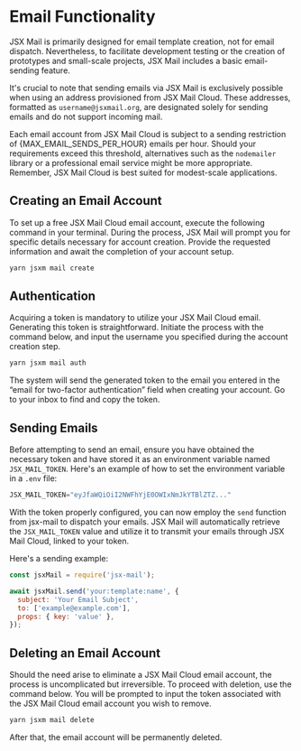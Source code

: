 
# Email Functionality

JSX Mail is primarily designed for email template creation, not for email dispatch. Nevertheless, to facilitate development testing or the creation of prototypes and small-scale projects, JSX Mail includes a basic email-sending feature.

It's crucial to note that sending emails via JSX Mail is exclusively possible when using an address provisioned from JSX Mail Cloud. These addresses, formatted as `username@jsxmail.org`, are designated solely for sending emails and do not support incoming mail.

Each email account from JSX Mail Cloud is subject to a sending restriction of {MAX_EMAIL_SENDS_PER_HOUR} emails per hour. Should your requirements exceed this threshold, alternatives such as the `nodemailer` library or a professional email service might be more appropriate. Remember, JSX Mail Cloud is best suited for modest-scale applications.

## Creating an Email Account

To set up a free JSX Mail Cloud email account, execute the following command in your terminal. During the process, JSX Mail will prompt you for specific details necessary for account creation. Provide the requested information and await the completion of your account setup.

```sh
yarn jsxm mail create
```

## Authentication

Acquiring a token is mandatory to utilize your JSX Mail Cloud email. Generating this token is straightforward. Initiate the process with the command below, and input the username you specified during the account creation step.

```sh
yarn jsxm mail auth
```

The system will send the generated token to the email you entered in the “email for two-factor authentication” field when creating your account. Go to your inbox to find and copy the token.

## Sending Emails

Before attempting to send an email, ensure you have obtained the necessary token and have stored it as an environment variable named `JSX_MAIL_TOKEN`. Here's an example of how to set the environment variable in a `.env` file:

```js filename=".env"
JSX_MAIL_TOKEN="eyJfaWQiOiI2NWFhYjE0OWIxNmJkYTBlZTZ..."
```

With the token properly configured, you can now employ the `send` function from jsx-mail to dispatch your emails. JSX Mail will automatically retrieve the `JSX_MAIL_TOKEN` value and utilize it to transmit your emails through JSX Mail Cloud, linked to your token.

Here's a sending example:

```javascript
const jsxMail = require('jsx-mail');

await jsxMail.send('your:template:name', { 
  subject: 'Your Email Subject',
  to: ['example@example.com'],
  props: { key: 'value' },
});
```

## Deleting an Email Account

Should the need arise to eliminate a JSX Mail Cloud email account, the process is uncomplicated but irreversible. To proceed with deletion, use the command below. You will be prompted to input the token associated with the JSX Mail Cloud email account you wish to remove.

```sh
yarn jsxm mail delete
```

After that, the email account will be permanently deleted.